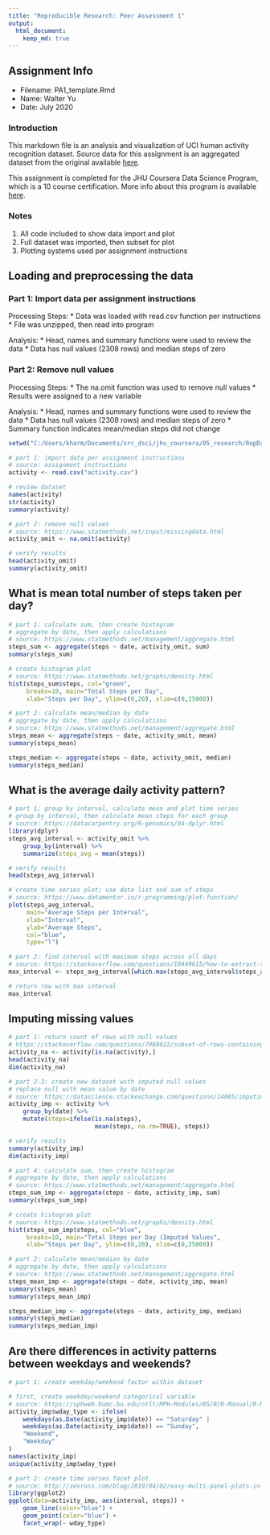 ---
title: "Reproducible Research: Peer Assessment 1"
output: 
  html_document:
    keep_md: true
---

## Assignment Info
* Filename: PA1_template.Rmd
* Name: Walter Yu
* Date: July 2020

### Introduction 

This markdown file is an analysis and visualization of UCI human activity recognition dataset. Source data for this assignment is an aggregated dataset from the original available [here][1].

[1]: https://archive.ics.uci.edu/ml/datasets/human+activity+recognition+using+smartphones

This assignment is completed for the JHU Coursera Data Science Program, which is a 10 course certification. More info about this program is available [here][2].

[2]: https://www.coursera.org/specializations/jhu-data-science

### Notes
1. All code included to show data import and plot
2. Full dataset was imported, then subset for plot
3. Plotting systems used per assignment instructions 

## Loading and preprocessing the data

### Part 1: Import data per assignment instructions

Processing Steps:
* Data was loaded with read.csv function per instructions
* File was unzipped, then read into program

Analysis:
* Head, names and summary functions were used to review the data
* Data has null values (2308 rows) and median steps of zero

### Part 2: Remove null values

Processing Steps:
* The na.omit function was used to remove null values
* Results were assigned to a new variable

Analysis:
* Head, names and summary functions were used to review the data
* Data has null values (2308 rows) and median steps of zero
* Summary function indicates mean/median steps did not change

```{r echo=TRUE}

setwd("C:/Users/kharm/Documents/src_dsci/jhu_coursera/05_research/RepData_PeerAssessment1")

# part 1: import data per assignment instructions
# source: assignment instructions
activity <- read.csv("activity.csv")

# review dataset
names(activity)
str(activity)
summary(activity)

# part 2: remove null values
# source: https://www.statmethods.net/input/missingdata.html
activity_omit <- na.omit(activity)

# verify results
head(activity_omit)
summary(activity_omit)

```

## What is mean total number of steps taken per day?

```{r echo=TRUE}

# part 1: calculate sum, then create histogram 
# aggregate by date, then apply calculations
# source: https://www.statmethods.net/management/aggregate.html
steps_sum <- aggregate(steps ~ date, activity_omit, sum)
summary(steps_sum)

# create histogram plot
# source: https://www.statmethods.net/graphs/density.html
hist(steps_sum$steps, col="green", 
     breaks=10, main="Total Steps per Day",
     xlab="Steps per Day", ylim=c(0,20), xlim=c(0,25000))

# part 2: calculate mean/median by date
# aggregate by date, then apply calculations
# source: https://www.statmethods.net/management/aggregate.html
steps_mean <- aggregate(steps ~ date, activity_omit, mean)
summary(steps_mean)

steps_median <- aggregate(steps ~ date, activity_omit, median)
summary(steps_median)


```


## What is the average daily activity pattern?

```{r echo=TRUE}

# part 1; group by interval, calculate mean and plot time series
# group by interval, then calculate mean steps for each group 
# source: https://datacarpentry.org/R-genomics/04-dplyr.html
library(dplyr)
steps_avg_interval <- activity_omit %>%
    group_by(interval) %>%
    summarize(steps_avg = mean(steps))

# verify results
head(steps_avg_interval)

# create time series plot; use date list and sum of steps
# source: https://www.datamentor.io/r-programming/plot-function/
plot(steps_avg_interval,
     main="Average Steps per Interval",
     xlab="Interval",
     ylab="Average Steps",
     col="blue",
     type="l")

# part 2: find interval with maximum steps across all days
# source: https://stackoverflow.com/questions/19449615/how-to-extract-the-row-with-min-or-max-values
max_interval <- steps_avg_interval[which.max(steps_avg_interval$steps_avg),]

# return row with max interval
max_interval


```


## Imputing missing values

```{r echo=TRUE}

# part 1: return count of rows with null values
# https://stackoverflow.com/questions/7980622/subset-of-rows-containing-na-missing-values-in-a-chosen-column-of-a-data-frame
activity_na <- activity[is.na(activity),]
head(activity_na)
dim(activity_na)

# part 2-3: create new dataset with imputed null values 
# replace null with mean value by date
# source: https://datascience.stackexchange.com/questions/14065/imputing-missing-values-by-mean-by-id-column-in-r
activity_imp <- activity %>% 
    group_by(date) %>% 
    mutate(steps=ifelse(is.na(steps),
                        mean(steps, na.rm=TRUE), steps))

# verify results
summary(activity_imp)
dim(activity_imp)

# part 4: calculate sum, then create histogram 
# aggregate by date, then apply calculations
# source: https://www.statmethods.net/management/aggregate.html
steps_sum_imp <- aggregate(steps ~ date, activity_imp, sum)
summary(steps_sum_imp)

# create histogram plot
# source: https://www.statmethods.net/graphs/density.html
hist(steps_sum_imp$steps, col="blue", 
     breaks=10, main="Total Steps per Day (Imputed Values",
     xlab="Steps per Day", ylim=c(0,20), xlim=c(0,25000))

# part 2: calculate mean/median by date
# aggregate by date, then apply calculations
# source: https://www.statmethods.net/management/aggregate.html
steps_mean_imp <- aggregate(steps ~ date, activity_imp, mean)
summary(steps_mean)
summary(steps_mean_imp)

steps_median_imp <- aggregate(steps ~ date, activity_imp, median)
summary(steps_median)
summary(steps_median_imp)

```

## Are there differences in activity patterns between weekdays and weekends?

```{r echo=TRUE}

# part 1: create weekday/weekend factor within dataset

# first, create weekday/weekend categorical variable
# source: https://sphweb.bumc.bu.edu/otlt/MPH-Modules/BS/R/R-Manual/R-Manual4.html
activity_imp$wday_type <- ifelse(
    weekdays(as.Date(activity_imp$date)) == "Saturday" |
    weekdays(as.Date(activity_imp$date)) == "Sunday",
    "Weekend",
    "Weekday"
)
names(activity_imp)
unique(activity_imp$wday_type)

# part 2: create time series facet plot
# source: http://zevross.com/blog/2019/04/02/easy-multi-panel-plots-in-r-using-facet_wrap-and-facet_grid-from-ggplot2/
library(ggplot2)
ggplot(data=activity_imp, aes(interval, steps)) +
    geom_line(color="blue") +
    geom_point(color="blue") + 
    facet_wrap(~ wday_type)

```